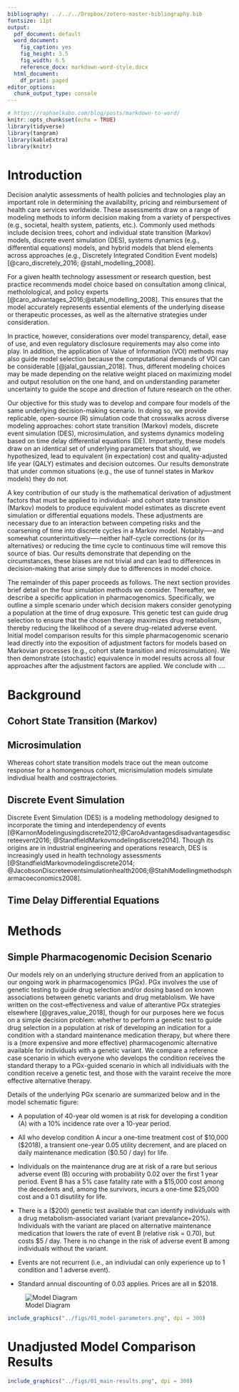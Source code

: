 ```yaml
---
bibliography: ../../../Dropbox/zotero-master-bibliography.bib
fontsize: 11pt
output:
  pdf_document: default
  word_document:
    fig_caption: yes
    fig_height: 3.5
    fig_width: 6.5
    reference_docx: markdown-word-style.docx
  html_document:
    df_print: paged
editor_options: 
  chunk_output_type: console
---
```


```r
# https://raphaelkabo.com/blog/posts/markdown-to-word/
knitr::opts_chunk$set(echo = TRUE)
library(tidyverse)
library(tangram)
library(kableExtra)
library(knitr)
```

# Introduction

Decision analytic assessments of health policies and technologies play an important role in determining the availability, pricing and reimbursement of health care services worldwide. These assessments draw on a range of modeling methods to inform decision making from a variety of perspectives (e.g., societal, health system, patients, etc.).  Commonly used methods include decision trees, cohort and individual state transition (Markov) models, discrete event simulation (DES), systems dynamics (e.g., differential equations) models, and hybrid models that blend elements across approaches (e.g., Discretely Integrated Condition Event models) [@caro_discretely_2016; @stahl_modelling_2008]. 

For a given health technology assessment or research question, best practice recommends model choice based on consultation among clinical, metholological, and policy experts [@caro_advantages_2016;@stahl_modelling_2008]. This ensures that the model accurately represents essential elements of the underlying disease or therapeutic processes, as well as the alternative strategies under consideration. 

In practice, however, considerations over model transparency, detail, ease of use, and even regulatory disclosure requirements may also come into play. In addition, the application of Value of Information (VOI) methods may also guide model selection because the computational demands of VOI can be considerable [@jalal_gaussian_2018]. Thus, different modeling choices may be made depending on the relative weight placed on maximizing model and output resolution on the one hand, and on understanding parameter uncertainty to guide the scope and direction of future research on the other. 
 
Our objective for this study was to develop and compare four models of the same underlying decision-making scenario. In doing so, we provide replicable, open-source (R) simulation code that crosswalks across diverse modeling approaches: cohort state transition (Markov) models,  discrete event simulation (DES), microsimulation, and systems dynamics modeling based on time delay differential equations (DE). Importantly, these models draw on an identical set of underlying parameters that should, we hypothesized, lead to equivalent (in expectation) cost and quality-adjusted life year (QALY) estimates and decision outcomes.  Our results demonstrate that under common situations (e.g., the use of tunnel states in Markov models) they do not. 

A key contribution of our study is the mathematical derivation of adjustment factors that must be applied to individual- and cohort state transition (Markov) models to produce equivalent model estimates as discrete event simulation or differential equations models.  These adjustments are necessary due to an interaction between competing risks and the coarsening of time into discrete cycles in a Markov model. Notably—-and somewhat counterintuitively—-neither half-cycle corrections (or its alternatives) or reducing the time cycle to continuous time will remove this source of bias. Our results demonstrate that depending on the circumstances, these biases are not trivial and can lead to differences in decision-making that arise simply due to differences in model choice. 

The remainder of this paper proceeds as follows. The next section provides brief detail on the four simulation methods we consider. Thereafter, we describe a specific application in pharmacogenomics. Specifically, we outline a simple scenario under which decision makers consider genotyping a population at the time of drug exposure. This genetic test can guide drug selection to ensure that the chosen therapy maximizes drug metabolism, thereby reducing the likelihood of a severe drug-related adverse event. Initial model comparison results for this simple pharmacogenomic scenario lead directly into the exposition of adjustment factors for models based on Markovian processes (e.g., cohort state transition and microsimulation). We then demonstrate (stochastic) equivalence in model results across all four approaches after the adjustment factors are applied. We conclude with .... 

# Background

## Cohort State Transition (Markov)

## Microsimulation 

Whereas cohort state transition models trace out the mean outcome response for a homongenous cohort, micrisimulation models simulate indivdiual health and costtrajectories. 

## Discrete Event Simulation

Discrete Event Simulation (DES) is a modeling methodology designed to incorporate the timing and interdependency of events [@KarnonModelingusingdiscrete2012;@CaroAdvantagesdisadvantagesdiscreteevent2016; @StandfieldMarkovmodelingdiscrete2014]. Though its origins are in industrial engineering and operations research, DES is increasingly used in health technology assessments [@StandfieldMarkovmodelingdiscrete2014; @JacobsonDiscreteeventsimulationhealth2006;@StahlModellingmethodspharmacoeconomics2008].

<!-- For example, in a DES it is straightforward to allow the probability of some future event to depend on the time spent in a given state (e.g., the probability of a pharmacogenomically-related adverse event declines as the amount of time spent on the drug increases). In addition, in cases where pharmacogenomic information informs the initial dosing of a drug (e.g., in the case of warfarin, which has received a great deal of pharmacogenomic attention), DES can readily accommodate the arrival rate of the genomic information. Such dynamics are difficult if not impossible to model using more standard Markov approaches (Caro and Möller 2016). -->

## Time Delay Differential Equations 


# Methods

## Simple Pharmacogenomic Decision Scenario

Our models rely on an underlying structure derived from an application to our ongoing work in pharmacogenomics (PGx). PGx involves the use of genetic testing to guide drug selection and/or dosing based on known associations between genetic variants and drug metablolism. We have written on the cost-effectiveness and value of alterantive PGx strategies elsewhere [@graves_value_2018], though for our purposes here we  focus on a simple decision problem: whether to perform a genetic test to guide drug selection in a population at risk of developing an indication for a condition with a  standard maintenance medication therapy, but where there is a (more expensive and more effective) pharmacogenomic alternative available for individuals with a genetic variant. We compare a reference case scenario in which everyone who develops the condition receives the standard therapy to a PGx-guided scenario in which all individiuals with the condition receive a genetic test, and those with the varaint receive the more effective alternative therapy.

Details of the underlying PGx scenario are summarized below and in the model schematic figure:

- A population of 40-year old women is at risk for developing a condition (A) with a 10% incidence rate over a 10-year period. 

- All who develop condition A incur a one-time treatment cost of $10,000 ($2018), a transient one-year 0.05 utility decrement,  and are placed on daily maintenance medication ($0.50 / day) for life. 

- Individuals on the maintenance drug are at risk of a rare but serious adverse event (B) occuring with probability 0.02 over the first 1 year period. Event B has a 5% case fatality rate with a \$15,000 cost among the decedents and, among the survivors, incurs a one-time \$25,000 cost and a 0.1 disutility for life.

- There is a ($200) genetic test available that can identify individuals with a drug metabolism-associated variant (variant prevalance=20%). Individuals with the variant are placed on alternative maintenance medication that lowers the rate of event B (relative risk = 0.70), but costs \$5 / day. There is no change in the risk of adverse event B among individuals without the variant. 

- Events are not recurrent (i.e., an indiviudal can only experience up to 1 condition and 1 adverse event).

- Standard annual discounting of 0.03 applies. Prices are all in $2018. 

![Model Diagram](../figs/01_simplest-model.png)

```r
include_graphics("../figs/01_model-parameters.png", dpi = 300)
```

# Unadjusted Model Comparison Results

```r
include_graphics("../figs/01_main-results.png", dpi = 300)
```



